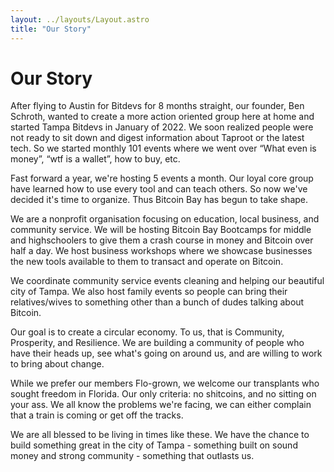 ```yaml
---
layout: ../layouts/Layout.astro
title: "Our Story"
---
```

# Our Story
After flying to Austin for Bitdevs for 8 months straight, our founder, Ben Schroth, wanted to create a more action oriented group here at home and started Tampa Bitdevs in January of 2022. We soon realized people were not ready to sit down and digest information about Taproot or the latest tech. So we started monthly 101 events where we went over “What even is money”, “wtf is a wallet”, how to buy, etc.

Fast forward a year, we're hosting 5 events a month. Our loyal core group have learned how to use every tool and can teach others. So now we've decided it's time to organize. Thus Bitcoin Bay has begun to take shape.

We are a nonprofit organisation focusing on education, local business, and community service. We will be hosting Bitcoin Bay Bootcamps for middle and highschoolers to give them a crash course in money and Bitcoin over half a day. We host business workshops where we showcase businesses the new tools available to them to transact and operate on Bitcoin.

We coordinate community service events cleaning and helping our beautiful city of Tampa. We also host family events so people can bring their relatives/wives to something other than a bunch of dudes talking about Bitcoin.

Our goal is to create a circular economy. To us, that is Community, Prosperity, and Resilience. We are building a community of people who have their heads up, see what's going on around us, and are willing to work to bring about change.

While we prefer our members Flo-grown, we welcome our transplants who sought freedom in Florida. Our only criteria: no shitcoins, and no sitting on your ass. We all know the problems we're facing, we can either complain that a train is coming or get off the tracks.

We are all blessed to be living in times like these. We have the chance to build something great in the city of Tampa - something built on sound money and strong community - something that outlasts us.
